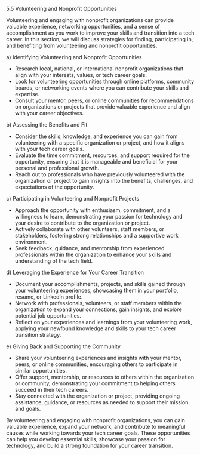 5.5 Volunteering and Nonprofit Opportunities

Volunteering and engaging with nonprofit organizations can provide valuable experience, networking opportunities, and a sense of accomplishment as you work to improve your skills and transition into a tech career. In this section, we will discuss strategies for finding, participating in, and benefiting from volunteering and nonprofit opportunities.

a) Identifying Volunteering and Nonprofit Opportunities

- Research local, national, or international nonprofit organizations that align with your interests, values, or tech career goals.
- Look for volunteering opportunities through online platforms, community boards, or networking events where you can contribute your skills and expertise.
- Consult your mentor, peers, or online communities for recommendations on organizations or projects that provide valuable experience and align with your career objectives.

b) Assessing the Benefits and Fit

- Consider the skills, knowledge, and experience you can gain from volunteering with a specific organization or project, and how it aligns with your tech career goals.
- Evaluate the time commitment, resources, and support required for the opportunity, ensuring that it is manageable and beneficial for your personal and professional growth.
- Reach out to professionals who have previously volunteered with the organization or project to gain insights into the benefits, challenges, and expectations of the opportunity.

c) Participating in Volunteering and Nonprofit Projects

- Approach the opportunity with enthusiasm, commitment, and a willingness to learn, demonstrating your passion for technology and your desire to contribute to the organization or project.
- Actively collaborate with other volunteers, staff members, or stakeholders, fostering strong relationships and a supportive work environment.
- Seek feedback, guidance, and mentorship from experienced professionals within the organization to enhance your skills and understanding of the tech field.

d) Leveraging the Experience for Your Career Transition

- Document your accomplishments, projects, and skills gained through your volunteering experiences, showcasing them in your portfolio, resume, or LinkedIn profile.
- Network with professionals, volunteers, or staff members within the organization to expand your connections, gain insights, and explore potential job opportunities.
- Reflect on your experiences and learnings from your volunteering work, applying your newfound knowledge and skills to your tech career transition strategy.

e) Giving Back and Supporting the Community

- Share your volunteering experiences and insights with your mentor, peers, or online communities, encouraging others to participate in similar opportunities.
- Offer support, mentorship, or resources to others within the organization or community, demonstrating your commitment to helping others succeed in their tech careers.
- Stay connected with the organization or project, providing ongoing assistance, guidance, or resources as needed to support their mission and goals.

By volunteering and engaging with nonprofit organizations, you can gain valuable experience, expand your network, and contribute to meaningful causes while working towards your tech career goals. These opportunities can help you develop essential skills, showcase your passion for technology, and build a strong foundation for your career transition.

